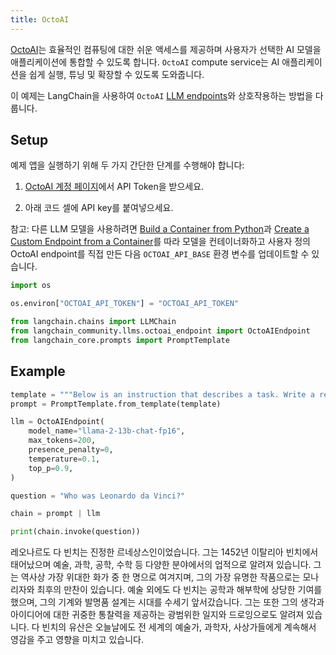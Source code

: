 ```yaml
---
title: OctoAI
---
```


[OctoAI](https://docs.octoai.cloud/docs)는 효율적인 컴퓨팅에 대한 쉬운 액세스를 제공하며 사용자가 선택한 AI 모델을 애플리케이션에 통합할 수 있도록 합니다. `OctoAI` compute service는 AI 애플리케이션을 쉽게 실행, 튜닝 및 확장할 수 있도록 도와줍니다.

이 예제는 LangChain을 사용하여 `OctoAI` [LLM endpoints](https://octoai.cloud/templates)와 상호작용하는 방법을 다룹니다.

## Setup

예제 앱을 실행하기 위해 두 가지 간단한 단계를 수행해야 합니다:

1. [OctoAI 계정 페이지](https://octoai.cloud/settings)에서 API Token을 받으세요.

2. 아래 코드 셀에 API key를 붙여넣으세요.

참고: 다른 LLM 모델을 사용하려면 [Build a Container from Python](https://octo.ai/docs/bring-your-own-model/advanced-build-a-container-from-scratch-in-python)과 [Create a Custom Endpoint from a Container](https://octo.ai/docs/bring-your-own-model/create-custom-endpoints-from-a-container/create-custom-endpoints-from-a-container)를 따라 모델을 컨테이너화하고 사용자 정의 OctoAI endpoint를 직접 만든 다음 `OCTOAI_API_BASE` 환경 변수를 업데이트할 수 있습니다.

```python
import os

os.environ["OCTOAI_API_TOKEN"] = "OCTOAI_API_TOKEN"
```

```python
from langchain.chains import LLMChain
from langchain_community.llms.octoai_endpoint import OctoAIEndpoint
from langchain_core.prompts import PromptTemplate
```

## Example

```python
template = """Below is an instruction that describes a task. Write a response that appropriately completes the request.\n Instruction:\n{question}\n Response: """
prompt = PromptTemplate.from_template(template)
```

```python
llm = OctoAIEndpoint(
    model_name="llama-2-13b-chat-fp16",
    max_tokens=200,
    presence_penalty=0,
    temperature=0.1,
    top_p=0.9,
)
```

```python
question = "Who was Leonardo da Vinci?"

chain = prompt | llm

print(chain.invoke(question))
```

레오나르도 다 빈치는 진정한 르네상스인이었습니다. 그는 1452년 이탈리아 빈치에서 태어났으며 예술, 과학, 공학, 수학 등 다양한 분야에서의 업적으로 알려져 있습니다. 그는 역사상 가장 위대한 화가 중 한 명으로 여겨지며, 그의 가장 유명한 작품으로는 모나리자와 최후의 만찬이 있습니다. 예술 외에도 다 빈치는 공학과 해부학에 상당한 기여를 했으며, 그의 기계와 발명품 설계는 시대를 수세기 앞서갔습니다. 그는 또한 그의 생각과 아이디어에 대한 귀중한 통찰력을 제공하는 광범위한 일지와 드로잉으로도 알려져 있습니다. 다 빈치의 유산은 오늘날에도 전 세계의 예술가, 과학자, 사상가들에게 계속해서 영감을 주고 영향을 미치고 있습니다.